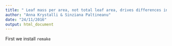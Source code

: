 ```yaml
---
title: " Leaf mass per area, not total leaf area, drives differences in above-ground biomass distribution among woody plant functional types"
author: "Anna Krystalli & Sinziana Paltineanu"
date: "24/11/2016"
output: html_document
---
```


First we install `remake`
```r

```


